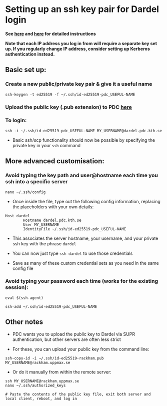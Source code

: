 # Setting up an ssh key pair for Dardel login

**See [here](https://www.pdc.kth.se/support/documents/login/ssh_keys.html) and [here](https://www.pdc.kth.se/support/documents/login/ssh_login.html) for detailed instructions**

**Note that each IP address you log in from will require a separate key set up. If you regularly change IP address, consider setting up Kerberos authentication instead.**

## Basic set up:

### Create a new public/private key pair & give it a useful name

`ssh-keygen -t ed25519 -f ~/.ssh/id-ed25519-pdc_USEFUL-NAME`

### Upload the **public** key (.pub extension) to PDC [here](https://loginportal.pdc.kth.se)

### To login:

`ssh -i ~/.ssh/id-ed25519-pdc_USEFUL-NAME MY_USERNAME@dardel.pdc.kth.se`

- Basic ssh/scp functionality should now be possible by specifying the private key in your `ssh` command

## More advanced customisation:

### Avoid typing the key path and user@hostname each time you ssh into a specific server

`nano ~/.ssh/config`

-   Once inside the file, type out the following config information, replacing the placeholders with your own details:

```         
Host dardel
        Hostname dardel.pdc.kth.se
        User MY_USERNAME
        IdentityFile ~/.ssh/id-ed25519-pdc_USEFUL-NAME
```

-   This associates the server hostname, your username, and your private ssh key with the phrase `dardel`

-   You can now just type `ssh dardel` to use those credentials

-   Save as many of these custom credential sets as you need in the same config file

### Avoid typing your password each time (works for the existing session):

`eval $(ssh-agent)`

`ssh-add ~/.ssh/id-ed25519-pdc_USEFUL-NAME`

## Other notes

-   PDC wants you to upload the public key to Dardel via SUPR authentication, but other servers are often less strict

-   For these, you can upload your public key from the command line:

`ssh-copy-id -i ~/.ssh/id-ed25519-rackham.pub MY_USERNAME@rackham.uppmax.se`

-   Or do it manually from within the remote server:

```         
ssh MY_USERNAME@rackham.uppmax.se
nano ~/.ssh/authorized_keys

# Paste the contents of the public key file, exit both server and local client, reboot, and log in
```
